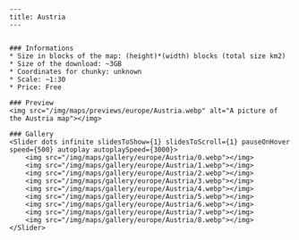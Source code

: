     ---
    title: Austria
    ---


    ### Informations
    * Size in blocks of the map: (height)*(width) blocks (total size km2)
    * Size of the download: ~3GB
    * Coordinates for chunky: unknown
    * Scale: ~1:30
    * Price: Free

    ### Preview
    <img src="/img/maps/previews/europe/Austria.webp" alt="A picture of the Austria map"></img>  

    ### Gallery
    <Slider dots infinite slidesToShow={1} slidesToScroll={1} pauseOnHover speed={500} autoplay autoplaySpeed={3000}>
        <img src="/img/maps/gallery/europe/Austria/0.webp"></img>
        <img src="/img/maps/gallery/europe/Austria/1.webp"></img>
        <img src="/img/maps/gallery/europe/Austria/2.webp"></img>
        <img src="/img/maps/gallery/europe/Austria/3.webp"></img>
        <img src="/img/maps/gallery/europe/Austria/4.webp"></img>
        <img src="/img/maps/gallery/europe/Austria/5.webp"></img>
        <img src="/img/maps/gallery/europe/Austria/6.webp"></img>
        <img src="/img/maps/gallery/europe/Austria/7.webp"></img>
        <img src="/img/maps/gallery/europe/Austria/8.webp"></img>
    </Slider>